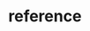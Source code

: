 # reference


<ul className="grid grid-cols-1 md:grid-cols-2 lg:grid-cols-3 xl:grid-cols-4 gap-4 -ml-6">

<ReferenceCard
        title="alt"
        description="global_cases global_deaths ov slopes stat github_data history ross search summary top _make_request _retry_session"
        url="reference/alt"
    />
<ReferenceCard
        title="crypto"
        description="candles chart find load price active all_binance_trading_pairs balance basic binance_available_quotes_for_each_coin candles change check_valid_binance_str close coin coin_market_chart eb events ex exchanges fr get_mt gh gov headlines inv links mcapdom mkt mt news nonzero ob oi pi pr ps rm show_available_pairs_for_given_symbol stats team tk tokenomics trades trading_pairs trading_pair_info twitter anchor_data aterra ayr dtvl gacc gdapps gov_proposals ldapps luna_supply newsletters sinfo sratio sreturn stvl validators vaults categories_keys coins coins_for_given_exchange coin_list cpsearch gainers losers top_coins top_dapps top_dexes top_games top_nfts trending collections fp stats baas balance btc_supply btc_transac dex_trades_monthly dvcp erc20_tokens gwei hist holders hr info lt prices query_graph th token_decimals top ttcp tv tx ueat whales altindex btcrb categories cbpairs coin_list contracts cr crypto_hack crypto_hacks crypto_hack_slugs defi derivatives ewf exchanges exmarkets exrates globe hm hold indexes info markets news platforms products stables wf wfpe apy il"
        url="reference/crypto"
    />
<ReferenceCard
        title="econometrics"
        description="bgod bols bpag clean coint comparison dwat fdols fe get_regression_data granger load norm ols options panel pols re root"
        url="reference/econometrics"
    />
<ReferenceCard
        title="economy"
        description="available_indices bigmac country_codes cpi currencies events fred fred_ids fred_notes future futures gdp gdpc get_groups glbonds index_cmd indices inf macro macro_countries macro_parameters overview perfmap performance search_index spectrum treasury treasury_maturities tyld unemp usbonds valuation ycrv"
        url="reference/economy"
    />
<ReferenceCard
        title="etf"
        description="candle etf_by_category etf_by_name holdings ld ln load news overview summary symbols weights mover screen"
        url="reference/etf"
    />
<ReferenceCard
        title="fixedincome"
        description=""
        url="reference/fixedincome"
    />
<ReferenceCard
        title="forecast"
        description="atr autoarima autoces autoets autoselect brnn clean combine corr delete delta desc ema expo export linregr load mom mstl nbeats nhits plot regr rename rnn roc rsi rwd season seasonalnaive show signal sto tcn tft theta trans"
        url="reference/forecast"
    />
<ReferenceCard
        title="forex"
        description="candle fwd get_currency_list load quote calendar cancel candles close listorders openpositions opentrades order orderbook pending positionbook price summary"
        url="reference/forex"
    />
<ReferenceCard
        title="futures"
        description="curve historical search"
        url="reference/futures"
    />
<ReferenceCard
        title="keys"
        description="av binance bitquery cmc coinbase coinglass cpanic degiro eodhd ethplorer finnhub fmp fred get_keys_info github glassnode iex messari mykeys news oanda polygon quandl reddit rh santiment set_keys si smartstake stocksera tokenterminal tradier twitter walert"
        url="reference/keys"
    />
<ReferenceCard
        title="portfolio"
        description="bench distr dret es holdp holdv load maxdd mret om perf rbeta rsharpe rsort rvol show summary var yret assets countries regions sectors calmar commonsense gaintopain information jensens kelly kurtosis maxdrawdown payoff profitfactor rsquare sharpe skew sortino tail trackerr volatility blacklitterman dividend ef equal file get_properties hcp herc hrp load load_bl_views maxdecorr maxdiv maxret maxsharpe maxutil minrisk mktcap nco plot property relriskparity riskparity show"
        url="reference/portfolio"
    />
<ReferenceCard
        title="qa"
        description="acf bw calculate_adjusted_var cdf cusum decompose es hist kurtosis line normality omega qqplot quantile rolling sharpe skew sortino spread summary unitroot var"
        url="reference/qa"
    />
<ReferenceCard
        title="stocks"
        description="candle load process_candle quote search tob bullbear cnews getdd headlines hist infer mentions messages popular queries redditsent regions rise sentiment snews spac spacc stalker text_sent trend trending watchlist wsb balance cashflow hcorr hist income scorr screener sentiment similar volume analyst arktrades customer est news pt rating rot sec supplier active arkord asc dividends fipo gainers gtech hotpenny ipo losers lowfloat news pipo rtat trending ugs ulc upcoming ctb dpotc ftd hsi pos prom psi_q psi_sg shorted sidtc spos analysis balance cal cash data dcf divs dupont earnings enterprise fama_coe fama_raw fraud growth historical_5 hq income info key metrics mgmt mktcap overview profile quote ratios score shrs similar_dfs splits sust website contracts government_trading gtrades histcont lastcontracts lasttrades lobbying qtrcontracts topbuys toplobbying topsells act lins print_insider_data chains dte expirations generate_data grhist hist hist_ce info last_price pcr process_chains unu vsurf check_presets screener_output beta capm fama_raw historical_5 historical screener_data countries cpci cpcs cpic cpis cps filter_stocks industries maketcap sectors stocks_data recom summary view all check_if_open closed exchange open"
        url="reference/stocks"
    />
<ReferenceCard
        title="ta"
        description="ad adosc adx aroon atr bbands cci cg clenow demark donchian ema fib fisher hma kc ma macd obv rsi sma stoch vwap wma zlma"
        url="reference/ta"
    />
<ReferenceCard
    title="news"
    description="test"
    url="reference/news"
/>
</ul>
